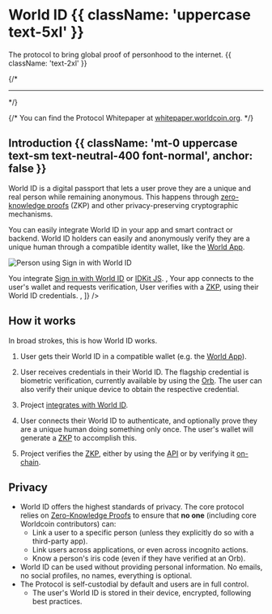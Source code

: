 # World ID {{ className: 'uppercase text-5xl' }}

The protocol to bring global proof of personhood to the internet. {{ className: 'text-2xl' }}

{/* <hr className="my-10" /> */}

{/* <Note>
	You can find the Protocol Whitepaper at [whitepaper.worldcoin.org](https://whitepaper.worldcoin.org).
</Note> */}

## Introduction {{ className: 'mt-0 uppercase text-sm text-neutral-400 font-normal', anchor: false }}

World ID is a digital passport that lets a user prove they are a unique and real person while remaining anonymous. This happens through [zero-knowledge proofs](/advanced/zero-knowledge-proofs) (ZKP) and other privacy-preserving cryptographic mechanisms.

You can easily integrate World ID in your app and smart contract or backend. World ID holders can easily and anonymously verify they are a unique human through a compatible identity wallet, like the [World App](https://worldcoin.org/download).

![Person using Sign in with World ID](/images/docs/introduction/worldcoin-sign-in.jpg)

<div className="grid gap-y-4">
	<Steps
		borders
		steps={[
			<span>
				You integrate <a href="/id/sign-in">Sign in with World ID</a> or <a href="/id/incognito-actions">IDKit JS</a>.
			</span>,
			<span>Your app connects to the user's wallet and requests verification</span>,
			<span>
				User verifies with a <a href="/advanced/zero-knowledge-proofs">ZKP</a>, using their World ID
				credentials.
			</span>,
		]}
	/>
</div>

## How it works

In broad strokes, this is how World ID works.

1. User gets their World ID in a compatible wallet (e.g. the [World App](https://worldcoin.org/download)).

2. User receives credentials in their World ID. The flagship credential is biometric verification, currently available by using the [Orb](https://worldcoin.org/blog/engineering/opening-orb-look-inside-worldcoin-biometric-imaging-device). The user can also verify their unique device to obtain the respective credential.

3. Project [integrates with World ID](/quick-start).

4. User connects their World ID to authenticate, and optionally prove they are a unique human doing something only once. The user's wallet will generate a [ZKP](/advanced/zero-knowledge-proofs) to accomplish this.

5. Project verifies the [ZKP](/advanced/zero-knowledge-proofs), either by using the [API](/id/cloud) or by verifying it [on-chain](/id/on-chain).

## Privacy

-   World ID offers the highest standards of privacy. The core protocol relies on [Zero-Knowledge Proofs](/advanced/zero-knowledge-proofs) to ensure that **no one** (including core Worldcoin contributors) can:
    -   Link a user to a specific person (unless they explicitly do so with a third-party app).
    -   Link users across applications, or even across incognito actions.
    -   Know a person's iris code (even if they have verified at an Orb).
-   World ID can be used without providing personal information. No emails, no social profiles, no names, everything is optional.
-   The Protocol is self-custodial by default and users are in full control.
    -   The user's World ID is stored in their device, encrypted, following best practices.
